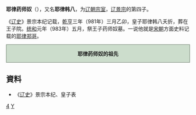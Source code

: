 '''耶律药师奴'''（{{bd||？|981年||catIdx=Y}}），又名'''耶律韩八'''，为[[辽朝|辽朝]][[宗室|宗室]]，[[辽景宗|辽景宗]]的第四子。

《[[辽史|辽史]]》景宗本纪记载，[[乾亨_(辽)|乾亨]]三年（981年）三月乙卯，皇子耶律韩八夭折，葬在王子院。[[统和|统和]]元年（983年）五月，祭王子药师奴墓。一说他就是[[宋朝|宋朝]]方面史料记载的[[耶律郑哥|耶律郑哥]]。
<div style="clear: both; width: 100%; padding: 0; text-align: left; border: none;" class="NavFrame">
<div style="background: #ccddcc; text-align: center; border: 1px solid #667766" class="NavHead">'''耶律药师奴的祖先'''
</div>
<div class="NavContent" style="display:none;">
{{ahnentafel-compact5|align=center
|style=font-size: 90%; line-height: 110%;
|border=1
|boxstyle=padding-top: 0; padding-bottom: 0;
|boxstyle_1=background-color: #fcc;
|boxstyle_2=background-color: #fb9;
|boxstyle_3=background-color: #ffc;
|boxstyle_4=background-color: #bfc;
|boxstyle_5=background-color: #9fe;
|1= '''耶律药师奴'''
|2= '''父亲:'''<br />[[辽景宗|辽景宗]]耶律贤
|3= 
|4= '''祖父:'''<br />[[辽世宗|辽世宗]]耶律阮
|5= '''祖母:'''<br />怀节皇后[[萧撒葛只|萧撒葛只]]
|6= 
|7= 
|8= [[耶律倍|耶律倍]]
|9= [[柔贞皇后|萧氏]]
|10= 
|11= 
|12= 
|13= 
|14= 
|15= 
|16= [[辽太祖|辽太祖]]耶律阿保机
|17= 淳钦皇后[[述律平|述律平]]
}}
</div></div>


== 資料 ==
*《[[辽史|辽史]]》景宗本纪、皇子表

[[Category:辽景宗皇子|4]]
[[Category:耶律氏|Y]]